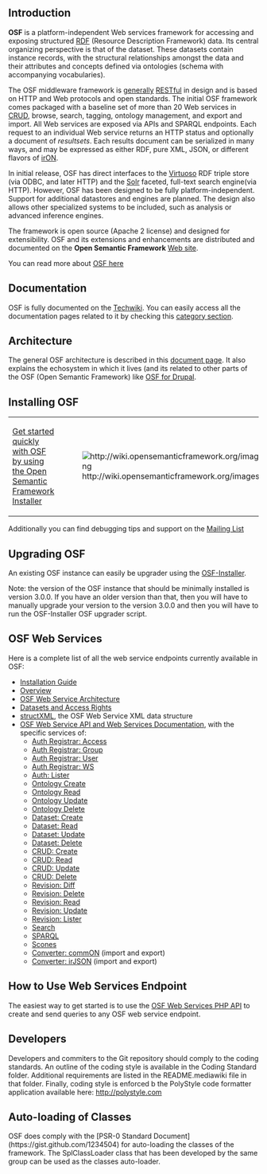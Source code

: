 == Introduction ==

'''OSF''' is a platform-independent Web services framework for accessing and exposing structured [http://wiki.opensemanticframework.org/index.php/RDF_Concept RDF] (Resource Description Framework) data. Its central organizing perspective is that of the dataset. These datasets contain instance records, with the structural relationships amongst the data and their attributes and concepts defined via ontologies (schema with accompanying vocabularies).

The OSF middleware framework is [http://www.mkbergman.com/?p=499 generally] [http://wiki.opensemanticframework.org/index.php/REST_Concept RESTful] in design and is based on HTTP and Web protocols and open standards. The initial OSF framework comes packaged with a baseline set of more than 20 Web services in [http://wiki.opensemanticframework.org/index.php/CRUD_Concept CRUD], browse, search, tagging, ontology management, and export and import. All Web services are exposed via APIs and SPARQL endpoints. Each request to an individual Web service returns an HTTP status and optionally a document of ''resultsets''. Each results document can be serialized in many ways, and may be expressed as either RDF, pure XML, JSON, or different flavors of [http://wiki.opensemanticframework.org/index.php/Introduction_to_irON irON].

In initial release, OSF has direct interfaces to the [http://wiki.opensemanticframework.org/index.php/Virtuoso Virtuoso] RDF triple store (via ODBC, and later HTTP) and the [http://wiki.opensemanticframework.org/index.php/Solr Solr] faceted, full-text search engine(via HTTP). However, OSF has been designed to be fully platform-independent. Support for additional datastores and engines are planned. The design also allows other specialized systems to be included, such as analysis or advanced inference engines.

The framework is open source (Apache 2 license) and designed for extensibility. OSF and its extensions and enhancements are distributed and documented on the '''Open Semantic Framework''' [http://opensemanticframework.org/  Web site].

You can read more about [http://wiki.opensemanticframework.org/index.php/Open_Semantic_Framework OSF here]

== Documentation ==

OSF is fully documented on the [http://wiki.opensemanticframework.org Techwiki]. You can easily access all the documentation pages related to it by checking this [http://wiki.opensemanticframework.org/index.php/Category:Open_Semantic_Framework category section].

== Architecture ==

The general OSF architecture is described in this [http://wiki.opensemanticframework.org/index.php/OSF_Web_Service_Architecture document page]. It also explains the echosystem in which it lives (and its related to other parts of the OSF (Open Semantic Framework) like [http://drupal.org/project/osf OSF for Drupal].

== Installing OSF ==

{|
|-
| [https://github.com/structureddynamics/Open-Semantic-Framework-Installer Get started  quickly with OSF by using the Open Semantic Framework Installer]
| [[File:http://wiki.opensemanticframework.org/images/7/7d/Osf_installer.png]]
|}

Additionally you can find debugging tips and support on the [http://groups.google.com/group/open-semantic-framework Mailing List]

== Upgrading OSF ==

An existing OSF instance can easily be upgrader using the [https://github.com/structureddynamics/Open-Semantic-Framework-Installer OSF-Installer].

Note: the version of the OSF instance that should be minimally installed is version 3.0.0. If you have an older version than that, then you will have to manually upgrade your version to the version 3.0.0 and then you will have to run the OSF-Installer OSF upgrader script.

== OSF Web Services ==

Here is a complete list of all the web service endpoints currently available in OSF:

* [http://wiki.opensemanticframework.org/index.php/OSF_Installer Installation Guide]
* [http://wiki.opensemanticframework.org/index.php/OSF_Web_Service Overview]
* [http://wiki.opensemanticframework.org/index.php/OSF_Web_Service_Architecture OSF Web Service Architecture]
* [http://wiki.opensemanticframework.org/index.php/OSF_Web_Services_Permissions Datasets and Access Rights]
* [http://wiki.opensemanticframework.org/index.php/structXML structXML], the OSF Web Service XML data structure
* [http://wiki.opensemanticframework.org/index.php/OSF_Web_Service_API_and_Web_Services_Documentation OSF Web Service API and Web Services Documentation], with the specific services of:
** [http://wiki.opensemanticframework.org/index.php/Auth_Registrar:_Access Auth Registrar: Access]
** [http://wiki.opensemanticframework.org/index.php/Auth_Registrar:_Group Auth Registrar: Group]
** [http://wiki.opensemanticframework.org/index.php/Auth_Registrar:_User Auth Registrar: User]
** [http://wiki.opensemanticframework.org/index.php/Auth_Registrar:_WS Auth Registrar: WS]
** [http://wiki.opensemanticframework.org/index.php/Auth:_Lister Auth: Lister]
** [http://wiki.opensemanticframework.org/index.php/Ontology_reate Ontology Create]
** [http://wiki.opensemanticframework.org/index.php/Ontology_Read Ontology Read]
** [http://wiki.opensemanticframework.org/index.php/Ontology_Update Ontology Update]
** [http://wiki.opensemanticframework.org/index.php/Ontology_Delete Ontology Delete]
** [http://wiki.opensemanticframework.org/index.php/Dataset:_Create Dataset: Create]
** [http://wiki.opensemanticframework.org/index.php/Dataset:_Read Dataset: Read]
** [http://wiki.opensemanticframework.org/index.php/Dataset:_Update Dataset: Update]
** [http://wiki.opensemanticframework.org/index.php/Dataset:_Delete Dataset: Delete]
** [http://wiki.opensemanticframework.org/index.php/CRUD:_Create CRUD: Create]
** [http://wiki.opensemanticframework.org/index.php/CRUD:_Read CRUD: Read]
** [http://wiki.opensemanticframework.org/index.php/CRUD:_Update CRUD: Update]
** [http://wiki.opensemanticframework.org/index.php/CRUD:_Delete CRUD: Delete]
** [http://wiki.opensemanticframework.org/index.php/Revision:_Diff Revision: Diff]
** [http://wiki.opensemanticframework.org/index.php/Revision:_Delete Revision: Delete]
** [http://wiki.opensemanticframework.org/index.php/Revision:_Read Revision: Read]
** [http://wiki.opensemanticframework.org/index.php/Revision:_Update Revision: Update]
** [http://wiki.opensemanticframework.org/index.php/Revision:_Lister Revision: Lister]
** [http://wiki.opensemanticframework.org/index.php/Search Search]
** [http://wiki.opensemanticframework.org/index.php/SPARQL SPARQL]
** [http://wiki.opensemanticframework.org/index.php/Scones Scones]
** [http://wiki.opensemanticframework.org/index.php/Converter:_commON Converter: commON] (import and export)
** [http://wiki.opensemanticframework.org/index.php/Converter:_irJSON Converter: irJSON] (import and export)

== How to Use Web Services Endpoint ==

The easiest way to get started is to use the [https://github.com/StructuredDynamics/OSF-Web-Services-PHP-API OSF Web Services PHP API] to create and send queries to any OSF web service endpoint.

== Developers ==

Developers and commiters to the Git repository should comply to the coding standards. An outline of the coding style is available in the Coding Standard folder. Additional requirements are listed in the README.mediawiki file in that folder. Finally, coding style is enforced b the PolyStyle code formatter application available here: http://polystyle.com

==Auto-loading of Classes==

OSF does comply with the [PSR-0 Standard Document](https://gist.github.com/1234504) 
for auto-loading the classes of the framework. The SplClassLoader class that has been developed by
the same group can be used as the classes auto-loader.
